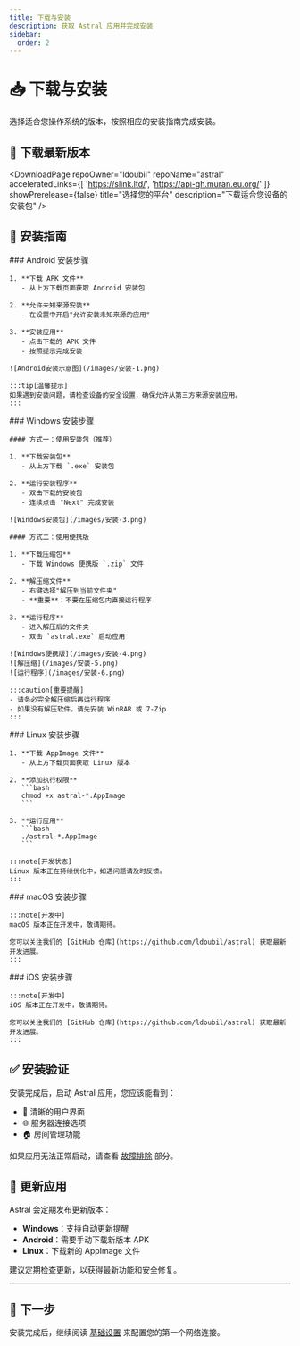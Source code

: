 ```yaml
---
title: 下载与安装
description: 获取 Astral 应用并完成安装
sidebar:
  order: 2
---
```



# 📥 下载与安装

选择适合您操作系统的版本，按照相应的安装指南完成安装。

## 🔽 下载最新版本

<DownloadPage 
  repoOwner="ldoubil"
  repoName="astral"
  acceleratedLinks={[
    'https://slink.ltd/',
    'https://api-gh.muran.eu.org/'
  ]}
  showPrerelease={false}
  title="选择您的平台"
  description="下载适合您设备的安装包"
/>

## 📱 安装指南

<Tabs>
  <TabItem label="Android">
    ### Android 安装步骤

    1. **下载 APK 文件**
       - 从上方下载页面获取 Android 安装包
       
    2. **允许未知来源安装**
       - 在设置中开启"允许安装未知来源的应用"
       
    3. **安装应用**
       - 点击下载的 APK 文件
       - 按照提示完成安装
       
    ![Android安装示意图](/images/安装-1.png)

    :::tip[温馨提示]
    如果遇到安装问题，请检查设备的安全设置，确保允许从第三方来源安装应用。
    :::
  </TabItem>

  <TabItem label="Windows">
    ### Windows 安装步骤

    #### 方式一：使用安装包（推荐）

    1. **下载安装包**
       - 从上方下载 `.exe` 安装包
       
    2. **运行安装程序**
       - 双击下载的安装包
       - 连续点击 "Next" 完成安装
       
    ![Windows安装包](/images/安装-3.png)

    #### 方式二：使用便携版

    1. **下载压缩包**
       - 下载 Windows 便携版 `.zip` 文件
       
    2. **解压缩文件**
       - 右键选择"解压到当前文件夹"
       - **重要**：不要在压缩包内直接运行程序
       
    3. **运行程序**
       - 进入解压后的文件夹
       - 双击 `astral.exe` 启动应用
       
    ![Windows便携版](/images/安装-4.png)
    ![解压缩](/images/安装-5.png)
    ![运行程序](/images/安装-6.png)

    :::caution[重要提醒]
    - 请务必完全解压缩后再运行程序
    - 如果没有解压软件，请先安装 WinRAR 或 7-Zip
    :::
  </TabItem>

  <TabItem label="Linux">
    ### Linux 安装步骤

    1. **下载 AppImage 文件**
       - 从上方下载页面获取 Linux 版本
       
    2. **添加执行权限**
       ```bash
       chmod +x astral-*.AppImage
       ```
       
    3. **运行应用**
       ```bash
       ./astral-*.AppImage
       ```

    :::note[开发状态]
    Linux 版本正在持续优化中，如遇问题请及时反馈。
    :::
  </TabItem>

  <TabItem label="macOS">
    ### macOS 安装步骤

    :::note[开发中]
    macOS 版本正在开发中，敬请期待。
    
    您可以关注我们的 [GitHub 仓库](https://github.com/ldoubil/astral) 获取最新开发进展。
    :::
  </TabItem>

  <TabItem label="iOS">
    ### iOS 安装步骤

    :::note[开发中]
    iOS 版本正在开发中，敬请期待。
    
    您可以关注我们的 [GitHub 仓库](https://github.com/ldoubil/astral) 获取最新开发进展。
    :::
  </TabItem>
</Tabs>

## ✅ 安装验证

安装完成后，启动 Astral 应用，您应该能看到：

- 📱 清晰的用户界面
- 🌐 服务器连接选项
- 🏠 房间管理功能

如果应用无法正常启动，请查看 [故障排除](../../故障排除/安装问题) 部分。

## 🔄 更新应用

Astral 会定期发布更新版本：

- **Windows**：支持自动更新提醒
- **Android**：需要手动下载新版本 APK
- **Linux**：下载新的 AppImage 文件

建议定期检查更新，以获得最新功能和安全修复。

---

## 🎯 下一步

安装完成后，继续阅读 [基础设置](./基础设置) 来配置您的第一个网络连接。
